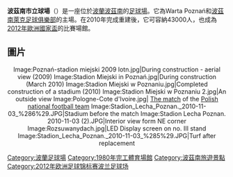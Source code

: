 {{Infobox_Stadium
|stadium_name = 波茲南市立球場<br>Stadion Miejski
|nickname = 
|image = [[File:Stadion_Miejski_Poznan,_2011-08-23.jpg|250px]]
|location = {{POL}}[[波茲南|波茲南]]
|broke_ground = 
|built = 1968 - 1980
|opened = 1980年
|closed = 
|renovated = 2003 - 2010
|demolished = 
|owner = 波茲南市
|operator = [[波兹南莱克足球俱乐部|波兹南莱克足球俱乐部]]
|surface = 
|construction_cost = [[歐元|€]]16000000
|architect = Modern Construction Design Sp. z o.o.
|former_names = 
|tenants = [[2012年歐洲國家盃|2012年歐洲國家盃]]
|seating_capacity =43000
}}

'''波茲南市立球場'''（{{lang-pl|'''Stadion Miejski'''}}）是一座位於[[波蘭|波蘭]][[波茲南|波茲南]]的[[足球場|足球場]]。它為Warta Poznań和[[波茲南萊克足球俱樂部|波茲南萊克足球俱樂部]]的主場。在2010年完成重建後，它可容納43000人，也成為[[2012年歐洲國家盃|2012年歐洲國家盃]]的比賽場館。

== 圖片 ==
<center><gallery>
Image:Poznań-stadion miejski 2009 lotn.jpg|During construction - aerial view (2009)
Image:Stadion Miejski in Poznań.jpg|During construction (March 2010)
Image:Stadion Miejski w Poznaniu.jpg|Completed construction of a stadium (2010)
Image:Stadion Miejski w Poznaniu 2.jpg|An outside view
Image:Pologne-Cote d'Ivoire.jpg| [[Exhibition_game|The match]] of the [[Poland_national_football_team|Polish national football team]]
Image:Stadion_Lecha_Poznan._2010-11-03_%286%29.JPG|Stadium before the match
Image:Stadion Lecha Poznan. 2010-11-03 (2).JPG|Interior view form NE corner
Image:Rozsuwanydach.jpg|LED Display screen on no. III stand
Image:Stadion_Lecha_Poznan._2010-11-03_%285%29.JPG|Turf after replacement
</gallery></center>

{{2012年欧洲足球锦标赛比赛场地}}

[[Category:波蘭足球場|Category:波蘭足球場]]
[[Category:1980年完工體育場館|Category:1980年完工體育場館]]
[[Category:波茲南旅遊景點|Category:波茲南旅遊景點]]
[[Category:2012年欧洲足球锦标赛波兰足球场|Category:2012年欧洲足球锦标赛波兰足球场]]